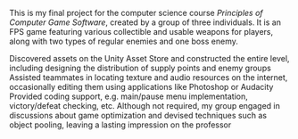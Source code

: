 
This is my final project for the computer science course *Principles of Computer Game Software*, created by a group of
three individuals. It is an FPS game featuring various collectible and usable weapons for players, along with two types
of regular enemies and one boss enemy.

<ULItem>Discovered assets on the Unity Asset Store and constructed the entire level, including designing the distribution of supply points and enemy groups</ULItem>
<ULItem>Assisted teammates in locating texture and audio resources on the internet, occasionally editing them using applications like Photoshop or Audacity</ULItem>
<ULItem>Provided coding support, e.g. main/pause menu implementation, victory/defeat checking, etc.</ULItem>
<ULItem>Although not required, my group engaged in discussions about game optimization and devised techniques such as object pooling, leaving a lasting impression on the professor</ULItem>
